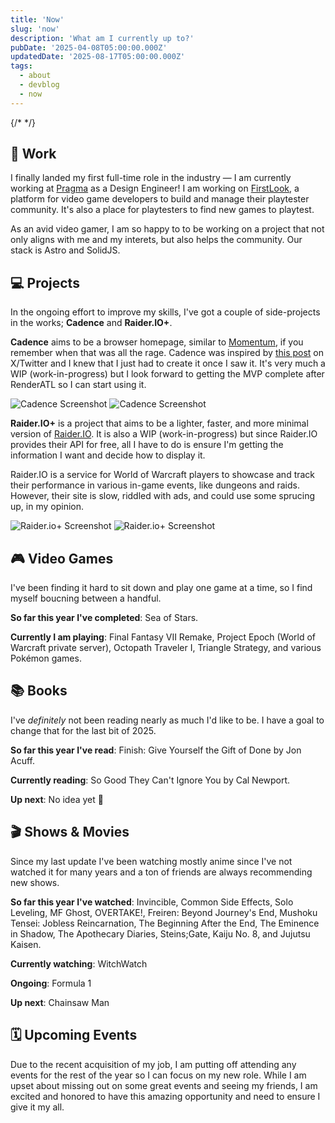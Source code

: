 ```yaml
---
title: 'Now'
slug: 'now'
description: 'What am I currently up to?'
pubDate: '2025-04-08T05:00:00.000Z'
updatedDate: '2025-08-17T05:00:00.000Z'
tags:
  - about
  - devblog
  - now
---
```



{/* <WorkTag /> */}

## 💼 Work

I finally landed my first full-time role in the industry — I am currently working at <a href='https://pragma.gg/' target='_blank' rel='noopener noreferrer'>Pragma</a> as a Design Engineer! I am working on <a href='https://firstlook.gg/' target='_blank' rel='noopener noreferrer'>FirstLook</a>, a platform for video game developers to build and manage their playtester community. It's also a place for playtesters to find new games to playtest.

As an avid video gamer, I am so happy to to be working on a project that not only aligns with me and my interets, but also helps the community. Our stack is Astro and SolidJS.

## 💻 Projects

In the ongoing effort to improve my skills, I've got a couple of side-projects in the works; **Cadence** and **Raider.IO+**.

**Cadence** aims to be a browser homepage, similar to <a href='https://momentumdash.com/' target='_blank' rel='noopener noreferrer'>Momentum</a>, if you remember when that was all the rage. Cadence was inspired by <a href='https://x.com/haydenbleasel/status/1930022190453535205' target='_blank' rel='noopener noreferrer'>this post</a> on X/Twitter and I knew that I just had to create it once I saw it. It's very much a WIP (work-in-progress) but I look forward to getting the MVP complete after RenderATL so I can start using it.

<div class="grid grid-cols-1 *:rounded-lg *:border *:shadow-sm md:grid-cols-2 md:gap-4">
  <img src="/images/cadence-light.png" alt="Cadence Screenshot" />
  <img src="/images/cadence-dark.png" alt="Cadence Screenshot" />
</div>

**Raider.IO+** is a project that aims to be a lighter, faster, and more minimal version of <a href='https://raider.io/' target='_blank' rel='noopener noreferrer'>Raider.IO</a>. It is also a WIP (work-in-progress) but since Raider.IO provides their API for free, all I have to do is ensure I'm getting the information I want and decide how to display it.

Raider.IO is a service for World of Warcraft players to showcase and track their performance in various in-game events, like dungeons and raids. However, their site is slow, riddled with ads, and could use some sprucing up, in my opinion.

<div class="grid grid-cols-1 *:rounded-lg *:border *:shadow-sm md:grid-cols-2 md:gap-4">
  <img src="/images/rio-plus-light.png" alt="Raider.io+ Screenshot" />
  <img src="/images/rio-plus-dark.png" alt="Raider.io+ Screenshot" />
</div>

## 🎮 Video Games

I've been finding it hard to sit down and play one game at a time, so I find myself boucning between a handful.

**So far this year I've completed**: Sea of Stars.

**Currently I am playing**: Final Fantasy VII Remake, Project Epoch (World of Warcraft private server), Octopath Traveler I, Triangle Strategy, and various Pokémon games.

## 📚 Books

I've _definitely_ not been reading nearly as much I'd like to be. I have a goal to change that for the last bit of 2025.

**So far this year I've read**: Finish: Give Yourself the Gift of Done by Jon Acuff.

**Currently reading**: So Good They Can't Ignore You by Cal Newport.

**Up next**: No idea yet 🤔

## 🎬 Shows & Movies

Since my last update I've been watching mostly anime since I've not watched it for many years and a ton of friends are always recommending new shows. 

**So far this year I've watched**: Invincible, Common Side Effects, Solo Leveling, MF Ghost, OVERTAKE!, Freiren: Beyond Journey's End, Mushoku Tensei: Jobless Reincarnation, The Beginning After the End, The Eminence in Shadow, The Apothecary Diaries, Steins;Gate, Kaiju No. 8, and Jujutsu Kaisen.

**Currently watching**: WitchWatch

**Ongoing**: Formula 1

**Up next**: Chainsaw Man

## 🗓️ Upcoming Events

Due to the recent acquisition of my job, I am putting off attending any events for the rest of the year so I can focus on my new role. While I am upset about missing out on some great events and seeing my friends, I am excited and honored to have this amazing opportunity and need to ensure I give it my all.